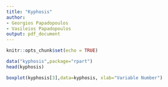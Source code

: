 ```yaml
---
title: "Kyphosis"
author:
- Georgios Papadopoulos
- Vasileios Papadopoulos
output: pdf_document
---
```


```r
knitr::opts_chunk$set(echo = TRUE)
```


```r
data("kyphosis",package="rpart")
head(kyphosis)
```

```r
boxplot(kyphosis[3],data=kyphosis, xlab="Variable Number")
```


